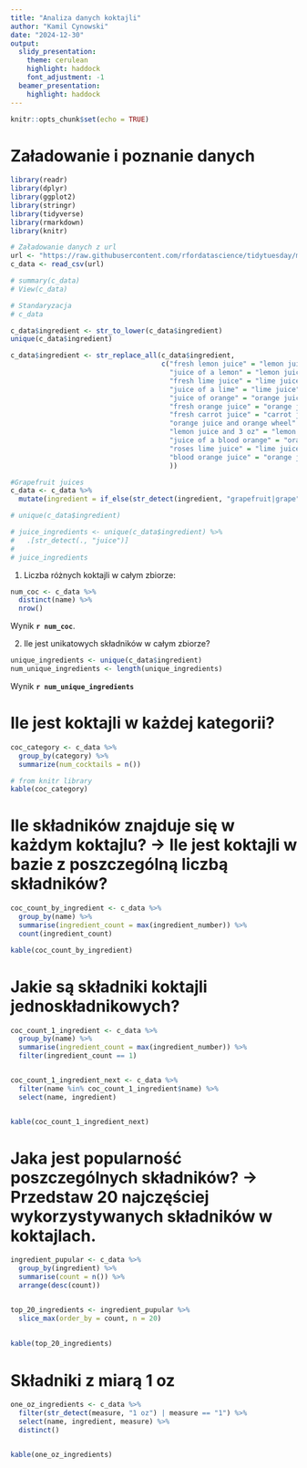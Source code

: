 ---
title: "Analiza danych koktajli"
author: "Kamil Cynowski"
date: "2024-12-30"
output:
  slidy_presentation:
    theme: cerulean
    highlight: haddock
    font_adjustment: -1
  beamer_presentation:
    highlight: haddock
---

```{r setup, include=FALSE}
knitr::opts_chunk$set(echo = TRUE)
```

# Załadowanie i poznanie danych

```{r echo=FALSE, warning=FALSE, message=FALSE}
library(readr)
library(dplyr)
library(ggplot2)
library(stringr)
library(tidyverse)
library(rmarkdown)
library(knitr)
```

```{r echo=FALSE, warning=FALSE, message=FALSE}
# Załadowanie danych z url
url <- "https://raw.githubusercontent.com/rfordatascience/tidytuesday/master/data/2020/2020-05-26/boston_cocktails.csv"
c_data <- read_csv(url)
```

```{r echo=FALSE, message=FALSE, warning=FALSE, results='hide'}
# summary(c_data)
# View(c_data)

# Standaryzacja
# c_data

c_data$ingredient <- str_to_lower(c_data$ingredient)
unique(c_data$ingredient)

c_data$ingredient <- str_replace_all(c_data$ingredient, 
                                     c("fresh lemon juice" = "lemon juice",
                                       "juice of a lemon" = "lemon juice",
                                       "fresh lime juice" = "lime juice",
                                       "juice of a lime" = "lime juice",
                                       "juice of orange" = "orange juice",
                                       "fresh orange juice" = "orange juice",
                                       "fresh carrot juice" = "carrot juice",
                                       "orange juice and orange wheel" = "orange juice",
                                       "lemon juice and 3 oz" = "lemon juice",
                                       "juice of a blood orange" = "orange juice",
                                       "roses lime juice" = "lime juice",
                                       "blood orange juice" = "orange juice"
                                       ))

#Grapefruit juices
c_data <- c_data %>%
  mutate(ingredient = if_else(str_detect(ingredient, "grapefruit|grape"), "grapefruit juice", ingredient))

# unique(c_data$ingredient)

# juice_ingredients <- unique(c_data$ingredient) %>%
#   .[str_detect(., "juice")]
# 
# juice_ingredients

```

1.  Liczba różnych koktajli w całym zbiorze:

```{r}
num_coc <- c_data %>% 
  distinct(name) %>% 
  nrow()

```

Wynik **`r num_coc`**.

2.  Ile jest unikatowych składników w całym zbiorze?

```{r}
unique_ingredients <- unique(c_data$ingredient)
num_unique_ingredients <- length(unique_ingredients)
```

Wynik **`r num_unique_ingredients`**

# Ile jest koktajli w każdej kategorii?

```{r}
coc_category <- c_data %>% 
  group_by(category) %>% 
  summarize(num_cocktails = n())

# from knitr library
kable(coc_category)
```

# Ile składników znajduje się w każdym koktajlu? -\> Ile jest koktajli w bazie z poszczególną liczbą składników?

```{r}

coc_count_by_ingredient <- c_data %>% 
  group_by(name) %>% 
  summarise(ingredient_count = max(ingredient_number)) %>% 
  count(ingredient_count)

kable(coc_count_by_ingredient)

```

# Jakie są składniki koktajli jednoskładnikowych?

```{r}
coc_count_1_ingredient <- c_data %>% 
  group_by(name) %>% 
  summarise(ingredient_count = max(ingredient_number)) %>% 
  filter(ingredient_count == 1)


coc_count_1_ingredient_next <- c_data %>% 
  filter(name %in% coc_count_1_ingredient$name) %>% 
  select(name, ingredient)


kable(coc_count_1_ingredient_next)
```

# Jaka jest popularność poszczególnych składników? -\> Przedstaw 20 najczęściej wykorzystywanych składników w koktajlach.

```{r}
ingredient_pupular <- c_data %>% 
  group_by(ingredient) %>% 
  summarise(count = n()) %>% 
  arrange(desc(count))


top_20_ingredients <- ingredient_pupular %>% 
  slice_max(order_by = count, n = 20)
  
  
kable(top_20_ingredients)

```

# Składniki z miarą 1 oz

```{r}

one_oz_ingredients <- c_data %>% 
  filter(str_detect(measure, "1 oz") | measure == "1") %>% 
  select(name, ingredient, measure) %>% 
  distinct()


kable(one_oz_ingredients)
```
